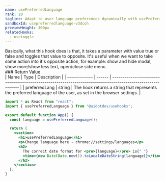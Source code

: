 ```yaml
---
name: usePreferredLanguage
rank: 10
tagline: Adapt to user language preferences dynamically with usePreferredLanguage.
sandboxId: usepreferredlanguage-v3dcoh
previewHeight: 300px
relatedHooks:
  - usetoggle
---
```



<HookDescription name={frontmatter.name}>
  Basically, what this hook does is that, it takes a parameter with value true
  or false and toggles that value to opposite. It's useful when we want to take
  some action into it's opposite action, for example: show and hide modal, show
  more/show less text, open/close side menu.
</HookDescription>

<div class="reference">
  ### Return Value

  <div class="table-container">
  | Name          | Type   | Description                                                                                                   |
  | ------------- | ------ | ------------------------------------------------------------------------------------------------------------- |
  | preferredLang | string | The hook returns a string that represents the preferred language of the user, as set in the browser settings. |
  </div>
</div>

<CodePreview
  sandboxId={frontmatter.sandboxId}
  previewHeight={frontmatter.previewHeight}
/>

<StaticCodeContainer>

```jsx
import * as React from "react";
import { usePreferredLanguage } from "@uidotdev/usehooks";

export default function App() {
  const language = usePreferredLanguage();

  return (
    <section>
      <h1>usePreferredLanguage</h1>
      <p>Change language here - chrome://settings/languages</p>
      <h2>
        The correct date format for <pre>{language}</pre> is{" "}
        <time>{new Date(Date.now()).toLocaleDateString(language)}</time>
      </h2>
    </section>
  );
}
```

</StaticCodeContainer>
